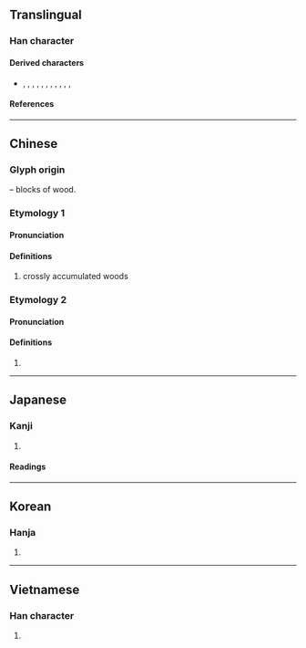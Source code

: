 {{also|黃|黄|再|爯}}
{{character info/new}}
==Translingual==

===Han character===
{{Han char|rn=13|rad=冂|as=08|sn=10|four=55557|canj=TTGB|ids=⿱井再,⿱𠀎冉}}

====Derived characters====
* {{l|mul|構}}, {{l|mul|篝}}, {{l|mul|溝}}, {{l|mul|媾}}, {{l|mul|遘}}, {{l|mul|講}}, {{l|mul|購}}, {{l|mul|覯}}, {{l|mul|斠}}, {{l|mul|鞲}}, {{l|mul|遘}}, {{l|mul|韝}}

====References====
{{Han ref|kx=0129.250|dkj=01540|dj=0291.160|hdz=10100.170|uh=5193}}

----

==Chinese==
{{zh-forms}}

===Glyph origin===
{{Han etym}}
{{liushu|p}} – blocks of wood.

===Etymology 1===
====Pronunciation====
{{zh-pron
|m=gòu
|c=gau3
|mn=
|mc=2
|oc=y,2
|ma=
|cat=n
}}

====Definitions====
{{zh-hanzi}}

# crossly accumulated woods

===Etymology 2===
====Pronunciation====
{{zh-pron
|m=gōu
|mc=1
|oc=n,1
|cat=
}}

====Definitions====
{{zh-hanzi}}

# {{zh-alt-form|溝|a numeral that refers to 10<sup>32</sup> or others|tr=-}}

----

==Japanese==

===Kanji===
{{ja-kanji|grade=|rs=冂08}}

# {{defn|lang=ja|sort=冂08}}

====Readings====
{{ja-readings
|on=こう
|kun=かまえる
}}

----

==Korean==

===Hanja===
{{ko-hanja|구}}

# {{defn|lang=ko|sort=冂08}}

----

==Vietnamese==

===Han character===
{{vi-readings|rs=冂08|reading=cấu}}

# {{defn|lang=vi|sort=冂08}}

{{cln|vi|Han tu}}